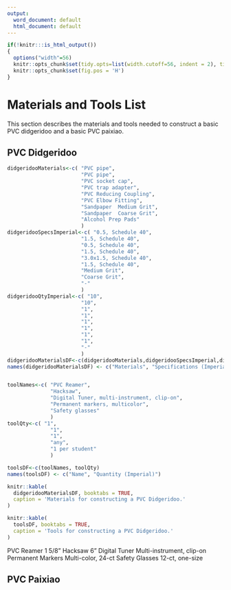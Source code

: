 ```yaml
---
output:
  word_document: default
  html_document: default
---
```

```r
if(!knitr:::is_html_output())
{
  options("width"=56)
  knitr::opts_chunk$set(tidy.opts=list(width.cutoff=56, indent = 2), tidy = TRUE)
  knitr::opts_chunk$set(fig.pos = 'H')
}
```
# Materials and Tools List

This section describes the materials and tools needed to construct a basic PVC didgeridoo and a basic PVC paixiao.

## PVC Didgeridoo

```r
didgeridooMaterials<-c( "PVC pipe", 
                        "PVC pipe", 
                        "PVC socket cap", 
                        "PVC trap adapter",
                        "PVC Reducing Coupling",
                        "PVC Elbow Fitting",
                        "Sandpaper	Medium Grit",
                        "Sandpaper	Coarse Grit",
                        "Alcohol Prep Pads"
                        )
didgeridooSpecsImperial<-c( "0.5, Schedule 40", 
                        "1.5, Schedule 40", 
                        "0.5, Schedule 40", 
                        "1.5, Schedule 40",
                        "3.0x1.5, Schedule 40",
                        "1.5, Schedule 40",
                        "Medium Grit",
                        "Coarse Grit",
                        "-"
                        )
didgeridooQtyImperial<-c( "10", 
                        "10", 
                        "1", 
                        "1",
                        "1",
                        "1",
                        "1",
                        "1",
                        "-"
                        )
didgeridooMaterialsDF<-c(didgeridooMaterials,didgeridooSpecsImperial,didgeridooQtyImperial)
names(didgeridooMaterialsDF) <- c("Materials", "Specifications (Imperial)", "Quantity (Imperial)")


toolNames<-c( "PVC Reamer", 
              "Hacksaw", 
              "Digital Tuner, multi-instrument, clip-on", 
              "Permanent markers, multicolor",
              "Safety glasses"
              )
toolQty<-c( "1", 
              "1", 
              "1", 
              "any",
              "1 per student"
              )

toolsDF<-c(toolNames, toolQty)
names(toolsDF) <- c("Name", "Quantity (Imperial)")
```

```r
knitr::kable(
  didgeridooMaterialsDF, booktabs = TRUE,
  caption = 'Materials for constructing a PVC Didgeridoo.'
)
```

```r
knitr::kable(
  toolsDF, booktabs = TRUE,
  caption = 'Tools for constructing a PVC Didgeridoo.'
)
```


PVC Reamer	1 5/8"
Hacksaw	6"
Digital Tuner	Multi-instrument, clip-on
Permanent Markers	Multi-color, 24-ct
Safety Glasses	12-ct, one-size


## PVC Paixiao
